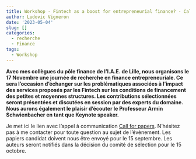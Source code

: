 ```yaml
---
title: Workshop - Fintech as a boost for entrepreneurial finance? - Call
author: Ludovic Vigneron
date: '2023-05-04'
slug: []
categories:
  - recherche
  - Finance
tags:
  - Workshop
---
```


**Avec mes collègues du pôle finance de l'I.A.E. de Lille, nous organisons le 17 Novembre une journée de recherche en finance entrepreneuriale. Ce sera l'occasion d'échanger sur les problématiques associées à l'impact des services proposés par les Fintech sur les conditions de financement des petites et moyennes structures. Les contributions sélectionnées seront présentées et discutées en session par des experts du domaine. Nous aurons également le plaisir d'écouter le Professeur Armin Schwienbacher en tant que Keynote speaker.**

Je met ici le lien avec l'appel à communication [Call for papers](Call for papers-Workshop Fintech.pdf). N'hésitez pas à me contacter pour toute question au sujet de l'évènement. Les papiers candidat doivent nous être envoyé pour le 15 septembre. Les auteurs seront notifiés dans la décision du comité de sélection pour le 15 octobre.
